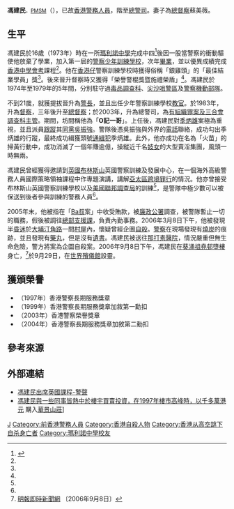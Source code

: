 '''馮建民'''<span style="font-size:smaller;">，[[榮譽獎章|PMSM]]</span>（{{bd|1957年|1月15日|2006年|9月8日||catIdx=F馮}}），已故[[香港警察|香港警務人員]]，階至[[總警司|總警司]]。妻子為[[總督察|總督察]]蘇美薇。

==生平==
馮建民於16歲（1973年）時在一所[[瑪利諾中學|瑪利諾中學]]完成中四<ref name="30周年校慶特刊5">{{Cite web |url=http://www.mssch.edu.hk/publication/30th/img48.htm |title=瑪利諾中學 30周年校慶特刊，第40頁，1996年 |access-date=2018-10-28 |archive-url=https://web.archive.org/web/20181028151604/http://www.mssch.edu.hk/publication/30th/img48.htm |archive-date=2018-10-28 |dead-url=yes }}</ref>後因一股當警察的衝動驅使他放棄了學業，加入第一屆的[[警察少年訓練學校|警察少年訓練學校]]，次年[[畢業|畢業]]，並以優異成績完成[[香港中學會考|香港中學會考]]課程<ref name="30周年校慶特刊5" />。他在[[香港仔|香港仔]]警察訓練學校時獲得俗稱「銀雞頭」的「最佳結業學員」獎<ref name="30周年校慶特刊5" />。後來晉升督察時又獲得「榮譽警棍獎暨施禮榮盾」<ref name="30周年校慶特刊5" />。馮建民於1974年至1979年的5年間，分別駐守過[[毒品調查科|毒品調查科]]、[[尖沙咀警區|尖沙咀警區]]及[[警察機動部隊|警察機動部隊]]。

不到21歲，就獲提拔晉升為[[警長|警長]]，並且出任少年警察訓練學校[[教官|教官]]。於1983年，升為[[督察|督察]]，三年後升至[[總督察|總督察]]；於2003年，升為總警司，為[[有組織罪案及三合會調查科|有組織罪案及三合會調查科]][[主管|主管]]。期間，坊間稱他為「'''O記一哥'''」。上任後，馮建民對[[季炳雄|季炳雄]]案極為重視，並且派員[[跟蹤|跟蹤]]其[[同黨|同黨]][[吳振強|吳振強]]。警隊後憑吳振強與外界的[[電話|電話]]聯絡，成功勾出季炳雄的行蹤，最終成功緝獲頭號[[通緝犯|通緝犯]]季炳雄。此外，他亦成功在名為「火苗」的掃黃行動中，成功消滅了一個年賺逾億，操縱近千名[[妓女|妓女]]的大型賣淫集團，風頭一時無兩。

馮建民曾經獲得邀請到[[英國|英國]][[布林斯山|布林斯山]]英國警察訓練及發展中心，在一個海外高級警務人員國際策略領袖課程中作專題演講，講解[[亞太區|亞太區]][[跨境罪行|跨境罪行]]的情況。他亦曾接受布林斯山英國警察訓練學校以及[[美國|美國]][[聯邦調查局|聯邦調查局]]的訓練<ref name="30周年校慶特刊5" />，是警隊中極少數可以被保送到後者參與訓練的警務人員<ref name="30周年校慶特刊5" />。

2005年末，他被指在「[[陳達志|Ba叔]]案」中收受賄款，被[[廉政公署_(香港)|廉政公署]]調查，被警隊暫止一切的職務，假後被調往[[總部|總部]][[支援課|支援課]]，負責內勤事務。2006年3月8日下午，他被發現半[[昏迷|昏迷]]於[[大埔_(香港)|大埔]][[汀角路|汀角路]]一間[[村屋|村屋]]內，懷疑曾經企圖[[自殺|自殺]]。[[警察|警察]]在現場發現有[[燒炭|燒炭]]的痕跡，並且發現有[[藥丸|藥丸]]，但是沒有[[遺書|遺書]]。馮建民被送往[[那打素醫院|那打素醫院]]，情況嚴重但無生命危險，警方將案為企圖自殺案。2006年9月8日下午，馮建民在[[葵涌|葵涌]][[祖堯邨|祖堯邨]][[墮樓|墮樓]]身亡，<ref>[http://www.mpinews.com/htm/INews/20060908/gb51512c.htm 明報即時新聞網] {{webarchive|url=https://web.archive.org/web/20131019145036/http://www.mpinews.com/htm/INews/20060908/gb51512c.htm |date=2013-10-19 }}〔2006年9月8日〕</ref>於9月29日，在[[世界殯儀館|世界殯儀館]]設靈。

==獲頒榮譽==
* （1997年）香港警察長期服務獎章
* （1999年）香港警察長期服務獎章加敘第一勳扣
* （2003年）香港警察榮譽獎章
* （2004年）香港警察長期服務獎章加敘第二勳扣

==參考來源==
{{reflist}}

==外部連結==
* [http://www.info.gov.hk/police/offbeat/777/chi/n03.htm 馮建民出席英國課程-警聲] {{Wayback|url=http://www.info.gov.hk/police/offbeat/777/chi/n03.htm |date=20070117053432 }}
*[http://hk.news.yahoo.com/060908/12/1sqqn.html 馮建民與一些同事皆熱中於樓宇買賣投資，在1997年樓市高峰時，以千多萬港元] 購入[[華景山莊|華景山莊]]]

{{DEFAULTSORT:F}}
[[Category:馮姓|J]]
[[Category:前香港警務人員|Category:前香港警務人員]]
[[Category:香港自殺人物|Category:香港自殺人物]]
[[Category:香港从高空跳下自杀身亡者|Category:香港从高空跳下自杀身亡者]]
[[Category:瑪利諾中學校友|Category:瑪利諾中學校友]]